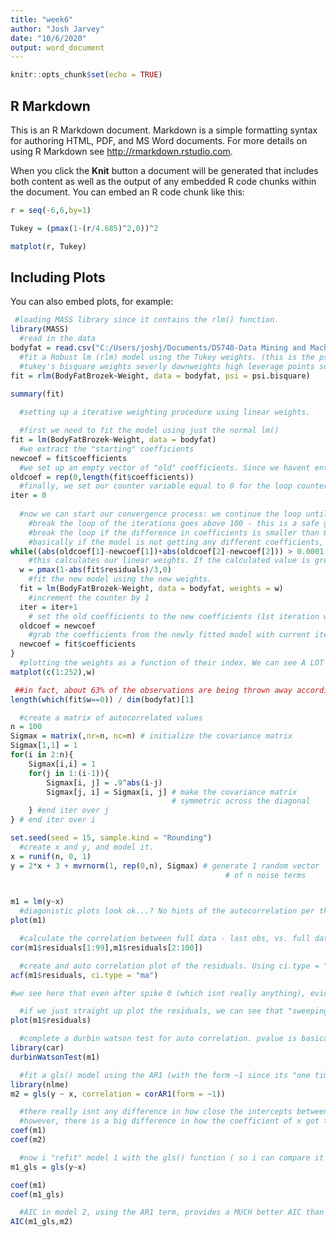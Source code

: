```yaml
---
title: "week6"
author: "Josh Jarvey"
date: "10/6/2020"
output: word_document
---
```


```r
knitr::opts_chunk$set(echo = TRUE)
```

## R Markdown

This is an R Markdown document. Markdown is a simple formatting syntax for authoring HTML, PDF, and MS Word documents. For more details on using R Markdown see <http://rmarkdown.rstudio.com>.

When you click the **Knit** button a document will be generated that includes both content as well as the output of any embedded R code chunks within the document. You can embed an R code chunk like this:

```r
r = seq(-6,6,by=1)

Tukey = (pmax(1-(r/4.685)^2,0))^2

matplot(r, Tukey)


```

## Including Plots

You can also embed plots, for example:

```r
 #loading MASS library since it contains the rlm() function.
library(MASS)
  #read in the data
bodyfat = read.csv("C:/Users/joshj/Documents/DS740-Data Mining and Machine Learning/Webwork/Week 6/bodyfat.csv")
  #fit a Robust lm (rlm) model using the Tukey weights. (this is the psi= psi.bisquare)
  #tukey's bisquare weights severly downweights high leverage points so they dont influence your regression line too much. 
fit = rlm(BodyFatBrozek~Weight, data = bodyfat, psi = psi.bisquare)
  
summary(fit)
```





```r
  #setting up a iterative weighting procedure using linear weights. 

  #first we need to fit the model using just the normal lm()
fit = lm(BodyFatBrozek~Weight, data = bodyfat)
  #we extract the "starting" coefficients
newcoef = fit$coefficients
  #we set up an empty vector of "old" coefficients. Since we havent entered the loop yet, this will just be 0's
oldcoef = rep(0,length(fit$coefficients))
  #finally, we set our counter variable equal to 0 for the loop counter to control run away convergence
iter = 0
  
  #now we can start our convergence process: we continue the loop until one of two things happens.
    #break the loop of the iterations goes above 100 - this is a safe guard so its not running away.
    #break the loop if the difference in coefficients is smaller than 0.0001. This is basically 0.
    #basically if the model is not getting any different coefficients, then we've hit our "bottom".
while((abs(oldcoef[1]-newcoef[1])+abs(oldcoef[2]-newcoef[2])) > 0.0001 & iter < 100){
    #this calculates our linear weights. If the calculated value is greater than 0, then take it, otherwise apply 0.
  w = pmax(1-abs(fit$residuals)/3,0)
    #fit the new model using the new weights.
  fit = lm(BodyFatBrozek~Weight, data = bodyfat, weights = w)
    #increment the counter by 1
  iter = iter+1
    # set the old coefficients to the new coefficients (1st iteration was outside the while-loop, which was non-weighted)
  oldcoef = newcoef
    #grab the coefficients from the newly fitted model with current iterations weighted applied
  newcoef = fit$coefficients
}
  #plotting the weights as a function of their index. We can see A LOT of the observations are getting a 0 weight, which is causing them be basically thrown away. 
matplot(c(1:252),w)

 ##in fact, about 63% of the observations are being thrown away according to this calculation. That's probabily not right. 
length(which(fit$w==0)) / dim(bodyfat)[1]
```
```r
  #create a matrix of autocorrelated values
n = 100
Sigmax = matrix(,nr=n, nc=n) # initialize the covariance matrix
Sigmax[1,1] = 1
for(i in 2:n){
    Sigmax[i,i] = 1
    for(j in 1:(i-1)){
        Sigmax[i, j] = .9^abs(i-j)
        Sigmax[j, i] = Sigmax[i, j] # make the covariance matrix 
                                    # symmetric across the diagonal
    } #end iter over j
} # end iter over i


```



```r
set.seed(seed = 15, sample.kind = "Rounding")
  #create x and y, and model it.
x = runif(n, 0, 1)
y = 2*x + 3 + mvrnorm(1, rep(0,n), Sigmax) # generate 1 random vector 
                                                # of n noise terms


m1 = lm(y~x)
  #diagonistic plots look ok...? No hints of the autocorrelation per the above
plot(m1)
```


```r
  #calculate the correlation between full data - last obs, vs. full data - first obs. 
cor(m1$residuals[1:99],m1$residuals[2:100])

  #create and auto correlation plot of the residuals. Using ci.type = "ma" gives a more accurate representation of the blue lines (closer related to that size of dataset)
acf(m1$residuals, ci.type = "ma")

#we see here that even after spike 0 (which isnt really anything), evidence for autocorrelation goes from lags 1-5. Could prob benefit from some stationary functions, or using the gls feature. 

```

```r
  #if we just straight up plot the residuals, we can see that "sweeping" pattern going on like a roller coaster. This is autocorrelation.
plot(m1$residuals)

  #complete a durbin watson test for auto correlation. pvalue is basically 0, so this tells me its definitely autocorrelated. 
library(car)
durbinWatsonTest(m1)

  #fit a gls() model using the AR1 (with the form ~1 since its "one time unit" apart).
library(nlme)
m2 = gls(y ~ x, correlation = corAR1(form = ~1))
```

```r
  #there really isnt any difference in how close the intercepts between the models got to 3. 
  #however, there is a big difference in how the coefficient of x got to 2; and the model 2 is the winner (the AR1)
coef(m1)
coef(m2)

  #now i "refit" model 1 with the gls() function ( so i can compare it using the AIC() command)
m1_gls = gls(y~x)

coef(m1)
coef(m1_gls)

  #AIC in model 2, using the AR1 term, provides a MUCH better AIC than model 1 which didnt account for the auto regressive nature of the residuals. 
AIC(m1_gls,m2)

```



